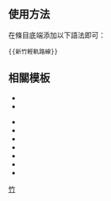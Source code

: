 {{NoteTA|G1=MediaWiki}}{{Documentation subpage}}<!-- 在本行下編輯模板說明 -->

== 使用方法 ==
在條目底端添加以下語法即可：
<pre>{{新竹輕軌路線}}</pre>

== 相關模板 ==
{{Col-begin}}
{{Col-2}}
*{{Tl|臺灣捷運路線}}
*{{Tl|臺灣鐵路運輸}}
{{Col-2}}
*{{Tl|臺北捷運路線}}
*{{Tl|新北捷運路線}}
*{{Tl|桃園捷運路線}}
*{{Tl|臺中捷運路線}}
*{{Tl|彰化捷運路線}}
*{{Tl|臺南捷運路線}}
*{{Tl|高雄捷運路線}}
{{Col-end}}

<includeonly>
[[Category:台灣捷運模板‎|竹]]
</includeonly>